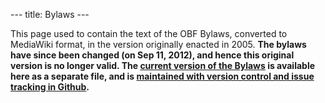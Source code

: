 ---
title: Bylaws
---

This page used to contain the text of the OBF Bylaws, converted to MediaWiki format, in the version originally enacted in 2005. '''The bylaws have since been changed (on Sep 11, 2012), and hence this original version is no longer valid. The [[:File:OBF-Bylaws.pdf|current version of the Bylaws]] is available here as a separate file, and is [https://github.com/OBF/obf-docs maintained with version control and issue tracking in Github].'''